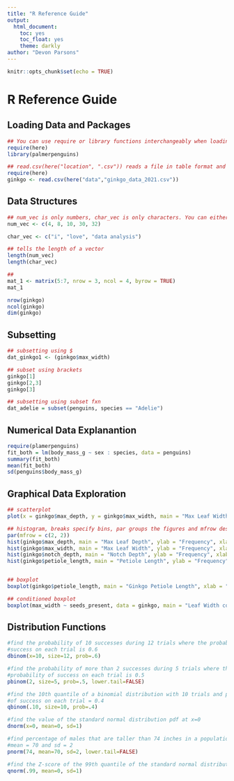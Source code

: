 ```yaml
---
title: "R Reference Guide"
output: 
  html_document:
    toc: yes
    toc_float: yes
    theme: darkly
author: "Devon Parsons"
---
```


```r
knitr::opts_chunk$set(echo = TRUE)
```

# R Reference Guide {.tabset .tabset-pills}

## Loading Data and Packages
```r
## You can use require or library functions interchangeably when loading data and packages
require(here)
library(palmerpenguins)

## read.csv(here("location", ".csv")) reads a file in table format and creates a data frame from it, with cases corresponding to lines and variables to fields in the file. The vector name is ginkgo
require(here)
ginkgo <- read.csv(here("data","ginkgo_data_2021.csv"))
```

## Data Structures
```r
## num_vec is only numbers, char_vec is only characters. You can either type the name of the vector or use print(name of vector) to see the contents
num_vec <- c(4, 8, 10, 30, 32)

char_vec <- c("i", "love", "data analysis")

## tells the length of a vector
length(num_vec)
length(char_vec)

##
mat_1 <- matrix(5:7, nrow = 3, ncol = 4, byrow = TRUE)
mat_1

nrow(ginkgo)
ncol(ginkgo)
dim(ginkgo)

```

## Subsetting
```r
## subsetting using $
dat_ginkgo1 <- (ginkgo$max_width)

## subset using brackets
ginkgo[1]
ginkgo[2,3]
ginkgo[3]

## subsetting using subset fxn
dat_adelie = subset(penguins, species == "Adelie")
```

## Numerical Data Explanantion
```r
require(plamerpenguins)
fit_both = lm(body_mass_g ~ sex : species, data = penguins)
summary(fit_both)
mean(fit_both)
sd(penguins$body_mass_g)
```

## Graphical Data Exploration
```r
## scatterplot
plot(x = ginkgo$max_depth, y = ginkgo$max_width, main = "Max Leaf Width by Depth", ylab = "Max Leaf Width", xlab = "Max Leaf Depth", col = "pink", pch = 20, cex = 1.5, xlim = c(0,140), ylim= c(0,160))

## histogram, breaks specify bins, par groups the figures and mfrow designates how they are presented (2x2)
par(mfrow = c(2, 2))
hist(ginkgo$max_depth, main = "Max Leaf Depth", ylab = "Frequency", xlab = "Max Leaf Depth", breaks = 5)
hist(ginkgo$max_width, main = "Max Leaf Width", ylab = "Frequency", xlab = "Max Leaf Width", breaks = 5)
hist(ginkgo$notch_depth, main = "Notch Depth", ylab = "Frequency", xlab = "Leaf Notch Depth", breaks = 5)
hist(ginkgo$petiole_length, main = "Petiole Length", ylab = "Frequency", xlab = "Petiole Length", breaks = 5)


## boxplot
boxplot(ginkgo$petiole_length, main = "Ginkgo Petiole Length", xlab = "Petiole Length", ylab = "Frequency")

## conditioned boxplot
boxplot(max_width ~ seeds_present, data = ginkgo, main = "Leaf Width conditioned on Seeds Present", ylab = "Max Leaf Widht", xlab = "Seeds Present")
```

## Distribution Functions
```r
#find the probability of 10 successes during 12 trials where the probability of
#success on each trial is 0.6
dbinom(x=10, size=12, prob=.6)

#find the probability of more than 2 successes during 5 trials where the
#probability of success on each trial is 0.5
pbinom(2, size=5, prob=.5, lower.tail=FALSE)

#find the 10th quantile of a binomial distribution with 10 trials and prob
#of success on each trial = 0.4
qbinom(.10, size=10, prob=.4)

#find the value of the standard normal distribution pdf at x=0
dnorm(x=0, mean=0, sd=1)

#find percentage of males that are taller than 74 inches in a population with
#mean = 70 and sd = 2
pnorm(74, mean=70, sd=2, lower.tail=FALSE)

#find the Z-score of the 99th quantile of the standard normal distribution 
qnorm(.99, mean=0, sd=1)

```


